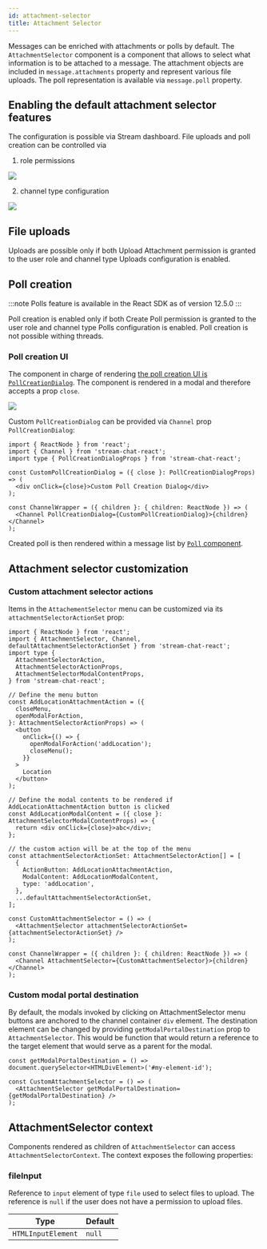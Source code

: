 ```yaml
---
id: attachment-selector
title: Attachment Selector
---
```


Messages can be enriched with attachments or polls by default. The `AttachmentSelector` component is a component that allows to select what information is to be attached to a message. The attachment objects are included in `message.attachments` property and represent various file uploads. The poll representation is available via `message.poll` property.

## Enabling the default attachment selector features

The configuration is possible via Stream dashboard. File uploads and poll creation can be controlled via

1. role permissions

![](../../assets/dashboard-roles-permissions-ui.png)

2. channel type configuration

![](../../assets/dashboard-channel-type-feature-configuration-ui.png)

## File uploads

Uploads are possible only if both Upload Attachment permission is granted to the user role and channel type Uploads configuration is enabled.

## Poll creation

:::note
Polls feature is available in the React SDK as of version 12.5.0
:::

Poll creation is enabled only if both Create Poll permission is granted to the user role and channel type Polls configuration is enabled. Poll creation is not possible withing threads.

### Poll creation UI

The component in charge of rendering [the poll creation UI is `PollCreationDialog`](https://github.com/GetStream/stream-chat-react/blob/master/src/components/Poll/PollCreationDialog/PollCreationDialog.tsx). The component is rendered in a modal and therefore accepts a prop `close`.

![](../../assets/poll-creation-dialog.png)

Custom `PollCreationDialog` can be provided via `Channel` prop `PollCreationDialog`:

```tsx
import { ReactNode } from 'react';
import { Channel } from 'stream-chat-react';
import type { PollCreationDialogProps } from 'stream-chat-react';

const CustomPollCreationDialog = ({ close }: PollCreationDialogProps) => (
  <div onClick={close}>Custom Poll Creation Dialog</div>
);

const ChannelWrapper = ({ children }: { children: ReactNode }) => (
  <Channel PollCreationDialog={CustomPollCreationDialog}>{children}</Channel>
);
```

Created poll is then rendered within a message list by [`Poll` component](../../message-components/poll).

## Attachment selector customization

### Custom attachment selector actions

Items in the `AttachementSelector` menu can be customized via its `attachmentSelectorActionSet` prop:

```tsx
import { ReactNode } from 'react';
import { AttachmentSelector, Channel, defaultAttachmentSelectorActionSet } from 'stream-chat-react';
import type {
  AttachmentSelectorAction,
  AttachmentSelectorActionProps,
  AttachmentSelectorModalContentProps,
} from 'stream-chat-react';

// Define the menu button
const AddLocationAttachmentAction = ({
  closeMenu,
  openModalForAction,
}: AttachmentSelectorActionProps) => (
  <button
    onClick={() => {
      openModalForAction('addLocation');
      closeMenu();
    }}
  >
    Location
  </button>
);

// Define the modal contents to be rendered if AddLocationAttachmentAction button is clicked
const AddLocationModalContent = ({ close }: AttachmentSelectorModalContentProps) => {
  return <div onClick={close}>abc</div>;
};

// the custom action will be at the top of the menu
const attachmentSelectorActionSet: AttachmentSelectorAction[] = [
  {
    ActionButton: AddLocationAttachmentAction,
    ModalContent: AddLocationModalContent,
    type: 'addLocation',
  },
  ...defaultAttachmentSelectorActionSet,
];

const CustomAttachmentSelector = () => (
  <AttachmentSelector attachmentSelectorActionSet={attachmentSelectorActionSet} />
);

const ChannelWrapper = ({ children }: { children: ReactNode }) => (
  <Channel AttachmentSelector={CustomAttachmentSelector}>{children}</Channel>
);
```

### Custom modal portal destination

By default, the modals invoked by clicking on AttachmentSelector menu buttons are anchored to the channel container `div` element. The destination element can be changed by providing `getModalPortalDestination` prop to `AttachmentSelector`. This would be function that would return a reference to the target element that would serve as a parent for the modal.

```tsx
const getModalPortalDestination = () => document.querySelector<HTMLDivElement>('#my-element-id');

const CustomAttachmentSelector = () => (
  <AttachmentSelector getModalPortalDestination={getModalPortalDestination} />
);
```

## AttachmentSelector context

Components rendered as children of `AttachmentSelector` can access `AttachmentSelectorContext`. The context exposes the following properties:

### fileInput

Reference to `input` element of type `file` used to select files to upload. The reference is `null` if the user does not have a permission to upload files.

| Type               | Default |
| ------------------ | ------- |
| `HTMLInputElement` | `null`  |
